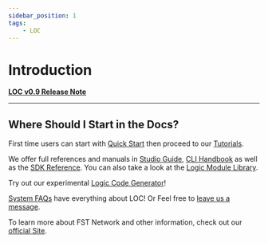```yaml
---
sidebar_position: 1
tags:
    - LOC
---
```


# Introduction

[**LOC v0.9 Release Note**](/legacy/0.9/release-note)

---

## Where Should I Start in the Docs?


<Tabs>
  <TabItem value="New" label="I am new to LOC" default>

First time users can start with [Quick Start](/legacy/0.9/quickstart) then proceed to our [Tutorials](/legacy/0.9/category/tutorials).

  </TabItem>
  <TabItem value="LOC" label="I am developing with LOC">

We offer full references and manuals in [Studio Guide](/legacy/0.9/category/studio-guide), [CLI Handbook](/legacy/0.9/category/cli-handbook) as well as the [SDK Reference](/legacy/0.9/category/sdk-reference). You can also take a look at the [Logic Module Library](/legacy/0.9/category/logic-module-library).

Try out our experimental [Logic Code Generator](/logic-code-generator)!

  </TabItem>
  <TabItem value="Question" label="I dunno, what exactly is LOC for?">

[System FAQs](/docs/category/system-faqs) have everything about LOC! Or Feel free to [leave us a message](/docs/about).

To learn more about FST Network and other information, check out our [official Site](https://www.fst.network/).

  </TabItem>
</Tabs>

